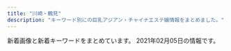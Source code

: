 ```yaml
---
title: "川崎・鶴見"
description: "キーワード別にの巨乳アジアン・チャイナエステ嬢情報をまとめました。"
---
```


新着画像と新着キーワードをまとめています。
2021年02月05日の情報です。

<DmmAffiliateIns />
<KeywordTable
  shops={
    [
    {
        "station": "JR\u9db4\u898b\u99c5\u897f\u53e3",
        "keywords": {
            "90": 16,
            "87": 8,
            "88": 16,
            "85": 8,
            "86": 8
        },
        "img_links": [
            "https://tsurumi-mensesthe.com/staff/riri-s2.jpg",
            "https://tsurumi-mensesthe.com/staff/satomi-s2.jpg",
            "https://tsurumi-mensesthe.com/footer/footer-tel.png",
            "https://tsurumi-mensesthe.com/staff/yura-top.jpg",
            "https://tsurumi-mensesthe.com/massage/2020/11/22/coco-s3.jpg",
            "https://tsurumi-mensesthe.com/staff/minami-s2.jpg",
            "https://inage-mensesthe.com/icon/yelp.png",
            "https://tsurumi-mensesthe.com/staff/sora-s1.jpg",
            "https://tsurumi-mensesthe.com/staff/sora-top.jpg",
            "https://tsurumi-mensesthe.com/staff/yura-s2.jpg",
            "https://tsurumi-mensesthe.com/staff/yura-l2.jpg",
            "https://inage-mensesthe.com/icon/facebook.png",
            "https://tsurumi-mensesthe.com/staff/yura-s1.jpg",
            "https://tsurumi-mensesthe.com/icon/yelp.png",
            "https://tsurumi-mensesthe.com/staff/minami-l2.jpg",
            "https://tsurumi-mensesthe.com/staff/minami-s1.jpg",
            "https://tsurumi-mensesthe.com/images/qrcode.png",
            "https://tsurumi-mensesthe.com/staff/sachi-l1.jpg",
            "https://tsurumi-mensesthe.com/icon/line.png",
            "https://inage-mensesthe.com/icon/twitter.png",
            "https://tsurumi-mensesthe.com/staff/momoka-l3.jpg",
            "https://tsurumi-mensesthe.com/staff/sachi-l3.jpg",
            "https://tsurumi-mensesthe.com/staff/sachi-l4.jpg",
            "https://tsurumi-mensesthe.com/images/esthe1.jpg",
            "https://tsurumi-mensesthe.com/staff/momoka-s2.jpg",
            "https://tsurumi-mensesthe.com/staff/sachi-s2.jpg",
            "https://tsurumi-mensesthe.com/staff/sora-l2.jpg",
            "https://tsurumi-mensesthe.com/images/esthe2.jpg",
            "https://tsurumi-mensesthe.com/massage/2021/01/05/stand-by.jpg",
            "https://tsurumi-mensesthe.com/staff/momoka-l2.jpg",
            "https://tsurumi-mensesthe.com/images/esthe4.jpg",
            "https://tsurumi-mensesthe.com/icon/facebook.png",
            "https://tsurumi-mensesthe.com/staff/sachi-s1.jpg",
            "https://tsurumi-mensesthe.com/room/room-l4.jpg",
            "https://tsurumi-mensesthe.com/staff/minami-l1.jpg",
            "https://tsurumi-mensesthe.com/staff/sora-l1.jpg",
            "https://tsurumi-mensesthe.com/room/room-l1.jpg",
            "https://tsurumi-mensesthe.com/footer/footer-staff.png",
            "https://tsurumi-mensesthe.com/staff/yura-s3.jpg",
            "https://tsurumi-mensesthe.com/massage/2020/12/06/riri-s1.jpg",
            "https://tsurumi-mensesthe.com/staff/sachi-s4.jpg",
            "https://tsurumi-mensesthe.com/staff/minami-l3.jpg",
            "https://tsurumi-mensesthe.com/staff/riri-l2.jpg",
            "https://tsurumi-mensesthe.com/staff/satomi-s1.jpg",
            "https://tsurumi-mensesthe.com/staff/momoka-top.jpg",
            "https://tsurumi-mensesthe.com/staff/satomi-s3.jpg",
            "https://tsurumi-mensesthe.com/staff/momoka-s1.jpg",
            "https://tsurumi-mensesthe.com/icon/twitter.png",
            "https://tsurumi-mensesthe.com/staff/sachi-s3.jpg",
            "https://tsurumi-mensesthe.com/staff/sachi-top.jpg",
            "https://tsurumi-mensesthe.com/images/clear.png",
            "https://tsurumi-mensesthe.com/staff/minami-top.jpg",
            "https://tsurumi-mensesthe.com/footer/footer-line.png",
            "https://tsurumi-mensesthe.com/staff/satomi-l1.jpg",
            "https://tsurumi-mensesthe.com/staff/momoka-s3.jpg",
            "https://tsurumi-mensesthe.com/staff/riri-l1.jpg",
            "https://tsurumi-mensesthe.com/room/room-l3.jpg",
            "https://tsurumi-mensesthe.com/staff/satomi-l2.jpg",
            "https://tsurumi-mensesthe.com/staff/satomi-top.jpg",
            "https://tsurumi-mensesthe.com/images/header3.png",
            "https://tsurumi-mensesthe.com/images/esthe3.jpg",
            "https://tsurumi-mensesthe.com/staff/momoka-l1.jpg",
            "https://tsurumi-mensesthe.com/images/main1.jpg",
            "https://tsurumi-mensesthe.com/staff/yura-l3.jpg",
            "https://tsurumi-mensesthe.com/staff/satomi-l3.jpg",
            "https://tsurumi-mensesthe.com/images/main-sp.jpg",
            "https://tsurumi-mensesthe.com/staff/minami-s3.jpg",
            "https://inage-mensesthe.com/icon/line.png",
            "https://tsurumi-mensesthe.com/room/room-l2.jpg",
            "https://tsurumi-mensesthe.com/staff/riri-s1.jpg",
            "https://tsurumi-mensesthe.com/staff/yura-l1.jpg",
            "https://tsurumi-mensesthe.com/staff/sora-s2.jpg",
            "https://tsurumi-mensesthe.com/staff/riri-top.jpg",
            "https://tsurumi-mensesthe.com/staff/sachi-l2.jpg"
        ],
        "url": "https://tsurumi-mensesthe.com/",
        "name": "sweet"
    },
    {
        "station": "JR\u9db4\u898b\u99c5\u6771\u53e3",
        "name": "GooD",
        "keywords": {
            "84": 8,
            "D": 40,
            "E": 8,
            "C": 16,
            "88": 8,
            "86": 16,
            "85": 32
        },
        "img_links": [
            "http://good.abnavi.info/photos/sites/25/2020/03/2020031006353919.jpg",
            "http://good.abnavi.info/photos/sites/25/2020/05/2020052804013963.jpg",
            "http://good.abnavi.info/images/top1.jpg",
            "http://good.abnavi.info/photos/sites/25/2020/12/202012120133023.jpg",
            "http://good.abnavi.info/photos/sites/25/2020/10/2020100606155663.jpg",
            "http://good.abnavi.info/photos/sites/25/2020/08/2020081403120864.jpg",
            "http://good.abnavi.info/photos/sites/25/2020/06/2020062506163384.jpg",
            "http://good.abnavi.info/images/staff0.jpg",
            "http://good.abnavi.info/images/top-sp1.jpg",
            "http://good.abnavi.info/images/top-sp2.jpg",
            "http://good.abnavi.info/photos/sites/25/2020/03/2020031701491235.jpg",
            "http://good.abnavi.info/images/acc.jpg",
            "http://good.abnavi.info/images/top2.jpg",
            "http://good.abnavi.info/images/pagetop.jpg"
        ],
        "url": "http://good.abnavi.info/"
    },
    {
        "name": "\u4e00\u76ee\u60da\u308c",
        "img_links": [
            "https://hitomebore.tokyo/img/images/nav_03.png",
            "https://hitomebore.tokyo/img/r2.jpg",
            "https://hitomebore.tokyo/img/r3.jpg",
            "https://hitomebore.tokyo/img/images/nav_02.png",
            "https://hitomebore.tokyo/img/images/nav_04.png",
            "https://hitomebore.tokyo/img/r4.jpg",
            "https://hitomebore.tokyo/img/images/nav_06.png",
            "https://hitomebore.tokyo/img/images/nav_05.png",
            "https://hitomebore.tokyo/img/images/nav_01.png",
            "https://hitomebore.tokyo/img/r1.jpg"
        ],
        "station": "JR\u9db4\u898b\u99c5\u6771\u53e3",
        "keywords": {},
        "url": "https://hitomebore.tokyo/"
    },
    {
        "station": "JR\u9db4\u898b\u99c5\u6771\u53e3",
        "keywords": {
            "\u30bb\u30af\u30b7\u30fc": 8,
            "100": 1,
            "\u30c0\u30a4\u30ca\u30de\u30a4\u30c8": 1,
            "G": 13
        },
        "url": "https://www.pal-spa.com/",
        "name": "Men\u2019s Pal Spa\u30fb\u30e1\u30f3\u30ba\u30d1\u30eb\u30b9\u30d1",
        "img_links": [
            "https://www.pal-spa.com/img/blog/palspa_blog_20200316_aya8.jpg",
            "https://www.pal-spa.com/img/girl/main/smain3448922ce8484534d2b75a91ab7a300e6de.jpg",
            "https://www.pal-spa.com/img/girl/list/swest24254584407bed049e349a41c5443a4345.jpg",
            "https://www.pal-spa.com/img/blog/palspa_blog_20200316_aya7.jpg",
            "https://www.pal-spa.com/img/girl/main/smain215a4782a043e7ca29f58aba8d6552a2d6e.jpg",
            "https://www.pal-spa.com/img/girl/main/smain28209dcea86d45d39c34084233d3f05abd3.jpg",
            "https://www.pal-spa.com/img/girl/main/smain2342be10adc295a0fc3adfdb5b77838c4a7.jpg",
            "https://www.pal-spa.com/img/girl/main/smain29126f46703ae5614cc6531d2d744ef64cb.jpg",
            "https://www.pal-spa.com/img/camp/camp_20210101min75.jpg",
            "https://www.pal-spa.com/img/girl/main/smain252b45d339d6509c6b7779e499e2a9b6ba6.jpg",
            "https://www.pal-spa.com/img/girl/list/sface259a92ee295305fdbc6e4cd5a68dad5216.jpg",
            "https://www.pal-spa.com/img/blog/palspa_blog_20200113_miyuki2.jpg",
            "https://www.pal-spa.com/img/girl/pickup/pickup20200923134207.jpg",
            "https://www.pal-spa.com/img/girl/pickup/pickup20200104064211.jpg",
            "https://www.pal-spa.com/img/girl/list/slist21c8c7f499c3f4da854e401c53978a3677.jpg",
            "https://www.pal-spa.com/img/girl/main/smain2944975d1e88a92635112090a18fddfe496.jpg",
            "https://www.pal-spa.com/img/blog/palspa_blog_20191201_yui3.jpg",
            "https://www.pal-spa.com/img/girl/list/sface2815022380c60cdc7043c4ec074cee02f5.jpg",
            "https://www.pal-spa.com/img/blog/palspa_blog_20200803_ai7.jpg",
            "https://www.pal-spa.com/img/girl/list/swest81caefc8aa890323cc659f5abf9da1937.jpg",
            "https://www.pal-spa.com/img/girl/main/smain254b45d339d6509c6b7779e499e2a9b6ba6.jpg",
            "https://www.pal-spa.com/img/girl/list/swest41179e3d7fbd9c1dd52f6aa2a671ce0bd.jpg",
            "https://www.pal-spa.com/img/blog/palspa_blog_20191201_aica1.jpg",
            "https://www.pal-spa.com/img/girl/list/sface3c2ba25b14b61f54befa1ec672e487350.jpg",
            "https://www.pal-spa.com/img/girl/main/smain283aa054b0383cc218664f07c55c4e1d3f0.jpg",
            "https://www.pal-spa.com/img/blog/palspa_blog_20191204_izumi2.jpg",
            "https://www.pal-spa.com/img/blog/palspa_blog_20200113_miyuki5.jpg",
            "https://www.pal-spa.com/img/girl/main/smain281fd9bc58195da2c4f8c318534044e362e.jpg",
            "https://www.pal-spa.com/img/blog/palspa_blog_20191201_yui2.jpg",
            "https://www.pal-spa.com/img/girl/list/slist9224bead323710d8ed7f0640125518c54.jpg",
            "https://www.pal-spa.com/img/girl/main/smain255b45d339d6509c6b7779e499e2a9b6ba6.jpg",
            "https://www.pal-spa.com/img/blog/palspa_blog_20191204_erica7.jpg",
            "https://www.pal-spa.com/img/girl/list/swest32552450a07c5e6fcf616569ce56276f28.jpg",
            "https://www.pal-spa.com/img/girl/main/smain211a4782a043e7ca29f58aba8d6552a2d6e.jpg",
            "https://www.pal-spa.com/img/girl/list/sface2934a16061b4519bc353f475021810bbc2.jpg",
            "https://www.pal-spa.com/img/girl/main/smain321552450a07c5e6fcf616569ce56276f28.jpg",
            "https://www.pal-spa.com/img/girl/main/smain831caefc8aa890323cc659f5abf9da1937.jpg",
            "https://www.pal-spa.com/img/girl/main/smain2352be10adc295a0fc3adfdb5b77838c4a7.jpg",
            "https://www.pal-spa.com/img/girl/list/sface41179e3d7fbd9c1dd52f6aa2a671ce0bd.jpg",
            "https://www.pal-spa.com/img/blog/palspa_blog_20191204_izumi3.jpg",
            "https://www.pal-spa.com/img/girl/list/slist34fb1e5b054a6796aafb6d24f36ac90950.jpg",
            "https://www.pal-spa.com/img/camp/camp_20210201.jpg",
            "https://www.pal-spa.com/img/girl/list/slist24940766e3a46af57756429b6407dea11e.jpg",
            "https://www.pal-spa.com/img/girl/main/smain213a4782a043e7ca29f58aba8d6552a2d6e.jpg",
            "https://www.pal-spa.com/img/girl/main/smain411179e3d7fbd9c1dd52f6aa2a671ce0bd.jpg",
            "https://www.pal-spa.com/img/girl/list/swest259a92ee295305fdbc6e4cd5a68dad5216.jpg",
            "https://www.pal-spa.com/img/girl/main/smain214a4782a043e7ca29f58aba8d6552a2d6e.jpg",
            "https://www.pal-spa.com/img/blog/palspa_blog_20210120_haruka1.jpg",
            "https://www.pal-spa.com/img/girl/list/sface31f19f00dae05be97f6dce6cb5dbe8eec8.jpg",
            "https://www.pal-spa.com/img/girl/main/smain2924975d1e88a92635112090a18fddfe496.jpg",
            "https://www.pal-spa.com/img/blog/palspa_blog_20191201_kiki6.jpg",
            "https://www.pal-spa.com/img/girl/main/smain31aa1148d56856a2cfde4a3dfdd8d1c5ed.jpg",
            "https://www.pal-spa.com/img/girl/main/smain241254584407bed049e349a41c5443a4345.jpg",
            "https://www.pal-spa.com/img/girl/main/smain91489e4bc2f68cb6c1df5f2c0780e53ef2.jpg",
            "https://www.pal-spa.com/img/girl/list/slist3aa1148d56856a2cfde4a3dfdd8d1c5ed.jpg",
            "https://www.pal-spa.com/img/girl/main/smain284aa054b0383cc218664f07c55c4e1d3f0.jpg",
            "https://www.pal-spa.com/img/blog/palspa_blog_20191201_yui7.jpg",
            "https://www.pal-spa.com/img/girl/list/slist2384c844601b0fd2f7aabfe4a5a12163b7.jpg",
            "https://www.pal-spa.com/img/girl/list/sface21a4782a043e7ca29f58aba8d6552a2d6e.jpg",
            "https://www.pal-spa.com/img/material/massage_siatu2.jpg",
            "https://www.pal-spa.com/img/girl/list/sface9b20525be57ec14c2cab254b7f38bd4df.jpg",
            "https://www.pal-spa.com/img/blog/palspa_blog_20200316_aya9.jpg",
            "https://www.pal-spa.com/img/girl/main/smain212a4782a043e7ca29f58aba8d6552a2d6e.jpg",
            "https://www.pal-spa.com/img/girl/main/smain3438922ce8484534d2b75a91ab7a300e6de.jpg",
            "https://www.pal-spa.com/img/girl/main/smain2332be10adc295a0fc3adfdb5b77838c4a7.jpg",
            "https://www.pal-spa.com/img/blog/postimage20191201161433.jpg",
            "https://www.pal-spa.com/img/blog/palspa_blog_20191204_erica6.jpg",
            "https://www.pal-spa.com/img/girl/list/sface232be10adc295a0fc3adfdb5b77838c4a7.jpg",
            "https://www.pal-spa.com/img/blog/palspa_blog_20191201_kiki3.jpg",
            "https://www.pal-spa.com/img/blog/palspa_blog_20191201_aica4.jpg",
            "https://www.pal-spa.com/img/blog/palspa_blog_20191201_yui6.jpg",
            "https://www.pal-spa.com/img/blog/postimage20190615060904.jpg",
            "https://www.pal-spa.com/img/blog/palspa_blog_20191201_aica2.jpg",
            "https://www.pal-spa.com/img/blog/palspa_blog_20191204_erica1.jpg",
            "https://www.pal-spa.com/img/girl/list/slist29b91c9bcc8e157811f43836e0e81c7a7e.jpg",
            "https://www.pal-spa.com/img/blog/palspa_blog_20200316_aya11.jpg",
            "https://www.pal-spa.com/img/girl/main/smain341fb1e5b054a6796aafb6d24f36ac90950.jpg",
            "https://www.pal-spa.com/img/girl/main/smain311813891f0a4f13a5dcec2552f803dff41.jpg",
            "https://www.pal-spa.com/img/material/massage_siatu3.jpg",
            "https://www.pal-spa.com/img/blog/palspa_blog_20191201_kiki5.jpg",
            "https://www.pal-spa.com/img/blog/palspa_blog_20200803_ai9.jpg",
            "https://www.pal-spa.com/img/blog/palspa_blog_20191201_aica6.jpg",
            "https://www.pal-spa.com/img/blog/palspa_blog_20200316_aya4.jpg",
            "https://www.pal-spa.com/img/girl/main/smain2312be10adc295a0fc3adfdb5b77838c4a7.jpg",
            "https://www.pal-spa.com/img/girl/main/smain93489e4bc2f68cb6c1df5f2c0780e53ef2.jpg",
            "https://www.pal-spa.com/img/blog/palspa_blog_20200113_miyuki4.jpg",
            "https://www.pal-spa.com/img/girl/main/smain32344cc176e6519c5cfcaa30cdb6b3d4ae6.jpg",
            "https://www.pal-spa.com/img/girl/pickup/pickup20200730025343.jpg",
            "https://www.pal-spa.com/img/blog/palspa_blog_20200803_ai4.jpg",
            "https://www.pal-spa.com/img/girl/list/sface8aaf0584954cf78c6fa0e4d5235d359c9.jpg",
            "https://www.pal-spa.com/img/blog/palspa_blog_20191201_yui1.jpg",
            "https://www.pal-spa.com/img/girl/main/smain2322be10adc295a0fc3adfdb5b77838c4a7.jpg",
            "https://www.pal-spa.com/img/blog/postimage20191201160113.jpg",
            "https://www.pal-spa.com/img/girl/main/smain44b39a706bac6618b1571f7fdf4631427d.jpg",
            "https://www.pal-spa.com/img/blog/palspa_blog_20200803_ai8.jpg",
            "https://www.pal-spa.com/img/girl/main/smain285aa054b0383cc218664f07c55c4e1d3f0.jpg",
            "https://www.pal-spa.com/img/blog/postimage20200805131611.jpg",
            "https://www.pal-spa.com/img/girl/list/slist32552450a07c5e6fcf616569ce56276f28.jpg",
            "https://www.pal-spa.com/img/material/massage_siatu1.jpg",
            "https://www.pal-spa.com/img/blog/postimage20191201160850.jpg",
            "https://www.pal-spa.com/img/girl/pickup/pickup20210120104719.jpg",
            "https://www.pal-spa.com/img/blog/palspa_blog_20200803_ai5.jpg",
            "https://www.pal-spa.com/img/girl/main/smain251b45d339d6509c6b7779e499e2a9b6ba6.jpg",
            "https://www.pal-spa.com/img/blog/palspa_blog_20200803_ai3.jpg",
            "https://www.pal-spa.com/img/blog/palspa_blog_20191201_yui5.jpg",
            "https://www.pal-spa.com/img/girl/main/smain34264ec295988800531cb0f78cdcfbcb9cf.jpg",
            "https://www.pal-spa.com/img/material/massage_sentai1.jpg",
            "https://www.pal-spa.com/img/girl/list/swest21a4782a043e7ca29f58aba8d6552a2d6e.jpg",
            "https://www.pal-spa.com/img/blog/postimage20190909035711.jpg",
            "https://www.pal-spa.com/img/blog/palspa_blog_20200316_aya10.jpg",
            "https://www.pal-spa.com/img/girl/list/slist341bac97b65d4f7b4ec774734a6553b2a8.jpg",
            "https://www.pal-spa.com/img/girl/main/smain339afba4e500f33ea543f800c8238c1f49.jpg",
            "https://www.pal-spa.com/img/blog/palspa_blog_20191204_izumi4.jpg",
            "https://www.pal-spa.com/img/blog/palspa_blog_20200316_aya3.jpg",
            "https://www.pal-spa.com/img/girl/list/sface24254584407bed049e349a41c5443a4345.jpg",
            "https://www.pal-spa.com/img/girl/main/smain2934975d1e88a92635112090a18fddfe496.jpg",
            "https://www.pal-spa.com/img/girl/main/smain295c66d8a8ea77ad563b7a5d4d245be38c5.jpg",
            "https://www.pal-spa.com/img/girl/list/sface32552450a07c5e6fcf616569ce56276f28.jpg",
            "https://www.pal-spa.com/img/girl/list/swest34fb1e5b054a6796aafb6d24f36ac90950.jpg",
            "https://www.pal-spa.com/img/blog/postimage20190823184018.jpg",
            "https://www.pal-spa.com/img/girl/main/smain3458922ce8484534d2b75a91ab7a300e6de.jpg",
            "https://www.pal-spa.com/img/blog/palspa_blog_20200803_ai6.jpg",
            "https://www.pal-spa.com/img/blog/palspa_blog_20200316_aya2.jpg",
            "https://www.pal-spa.com/img/girl/main/smain32444cc176e6519c5cfcaa30cdb6b3d4ae6.jpg",
            "https://www.pal-spa.com/img/blog/palspa_blog_20191204_izumi1.jpg",
            "https://www.pal-spa.com/img/girl/main/smain92489e4bc2f68cb6c1df5f2c0780e53ef2.jpg",
            "https://www.pal-spa.com/img/blog/palspa_blog_20191204_erica5.jpg",
            "https://www.pal-spa.com/img/blog/postimage20210128110639.jpg",
            "https://www.pal-spa.com/img/girl/list/swest95fea8ce189d2417d922eb9079627b3ac.jpg",
            "https://www.pal-spa.com/img/blog/palspa_blog_20191201_kiki7.jpg",
            "https://www.pal-spa.com/img/blog/palspa_blog_20191204_erica2.jpg",
            "https://www.pal-spa.com/img/blog/postimage20200112225143.jpg",
            "https://www.pal-spa.com/img/girl/list/swest3c2ba25b14b61f54befa1ec672e487350.jpg",
            "https://www.pal-spa.com/img/blog/palspa_blog_20200113_miyuki8.jpg",
            "https://www.pal-spa.com/img/blog/postimage20191205024146.jpg",
            "https://www.pal-spa.com/img/blog/palspa_blog_20191201_aica7.jpg",
            "https://www.pal-spa.com/img/blog/palspa_blog_20210120_haruka5.jpg",
            "https://www.pal-spa.com/img/blog/palspa_blog_20200113_miyuki6.jpg",
            "https://www.pal-spa.com/img/girl/main/smain851caefc8aa890323cc659f5abf9da1937.jpg",
            "https://www.pal-spa.com/img/girl/pickup/pickup20200822150116.jpg",
            "https://www.pal-spa.com/img/girl/main/smain315f04254ecea9c57f49748c46b01a7664c.jpg",
            "https://www.pal-spa.com/img/girl/list/swest2815022380c60cdc7043c4ec074cee02f5.jpg",
            "https://www.pal-spa.com/img/blog/palspa_blog_20191201_kiki1.jpg",
            "https://www.pal-spa.com/img/girl/main/smain349afba4e500f33ea543f800c8238c1f49.jpg",
            "https://www.pal-spa.com/img/blog/palspa_blog_20191204_erica3.jpg",
            "https://www.pal-spa.com/img/blog/palspa_blog_20200316_aya1.jpg",
            "https://www.pal-spa.com/img/girl/main/smain32244cc176e6519c5cfcaa30cdb6b3d4ae6.jpg",
            "https://www.pal-spa.com/img/blog/postimage20200316071533.jpg",
            "https://www.pal-spa.com/img/girl/main/smain313cf1a94bbeb47fd61d9c8a0ac5715f220.jpg",
            "https://www.pal-spa.com/img/blog/palspa_blog_20191201_yui4.jpg",
            "https://www.pal-spa.com/img/blog/palspa_blog_20200113_miyuki1.jpg",
            "https://www.pal-spa.com/img/blog/palspa_blog_20200803_ai1.jpg",
            "https://www.pal-spa.com/img/girl/main/smain424a6d03832c91a865b6562a3dc842e51a.jpg",
            "https://www.pal-spa.com/img/material/massage_sentai2.jpg",
            "https://www.pal-spa.com/img/girl/list/sface34fb1e5b054a6796aafb6d24f36ac90950.jpg",
            "https://www.pal-spa.com/img/blog/palspa_blog_20191201_aica5.jpg",
            "https://www.pal-spa.com/img/blog/palspa_blog_20200803_ai2.jpg",
            "https://www.pal-spa.com/img/girl/list/swest31f19f00dae05be97f6dce6cb5dbe8eec8.jpg",
            "https://www.pal-spa.com/img/girl/main/smain81aaf0584954cf78c6fa0e4d5235d359c9.jpg",
            "https://www.pal-spa.com/img/girl/list/slist31991bce11ee745ecab812af3ff1cb34c6.jpg",
            "https://www.pal-spa.com/img/blog/palspa_blog_20191204_izumi5.jpg",
            "https://www.pal-spa.com/img/blog/palspa_blog_20191204_izumi7.jpg",
            "https://www.pal-spa.com/img/material/image_auth.png",
            "https://www.pal-spa.com/img/girl/list/swest2934a16061b4519bc353f475021810bbc2.jpg",
            "https://www.pal-spa.com/img/girl/main/smain253b45d339d6509c6b7779e499e2a9b6ba6.jpg",
            "https://www.pal-spa.com/img/girl/main/smain32aa1148d56856a2cfde4a3dfdd8d1c5ed.jpg",
            "https://www.pal-spa.com/img/girl/list/slist2803b6e28547718e5f6d36e0d1c631fbcd.jpg",
            "https://www.pal-spa.com/img/blog/palspa_blog_20200113_miyuki3.jpg",
            "https://www.pal-spa.com/img/girl/main/smain94ef1bf25458f90407a4281129029fee02.jpg",
            "https://www.pal-spa.com/img/blog/palspa_blog_20210120_haruka6.jpg",
            "https://www.pal-spa.com/img/blog/palspa_blog_20200316_aya5.jpg",
            "https://www.pal-spa.com/img/blog/palspa_blog_20191201_kiki4.jpg",
            "https://www.pal-spa.com/img/girl/main/smain43f417400ac5884575399559541bcf4c17.jpg",
            "https://www.pal-spa.com/img/girl/main/smain312cf1a94bbeb47fd61d9c8a0ac5715f220.jpg",
            "https://www.pal-spa.com/img/girl/list/slist256b08026e0fe59c124751f4ba2dce9484.jpg",
            "https://www.pal-spa.com/img/girl/main/smain32544cc176e6519c5cfcaa30cdb6b3d4ae6.jpg",
            "https://www.pal-spa.com/img/girl/list/swest232be10adc295a0fc3adfdb5b77838c4a7.jpg",
            "https://www.pal-spa.com/img/girl/main/smain841caefc8aa890323cc659f5abf9da1937.jpg",
            "https://www.pal-spa.com/img/blog/palspa_blog_20191201_kiki2.jpg",
            "https://www.pal-spa.com/img/girl/main/smain821caefc8aa890323cc659f5abf9da1937.jpg",
            "https://www.pal-spa.com/img/material/massage_sentai3.jpg",
            "https://www.pal-spa.com/img/blog/palspa_blog_20200113_miyuki7.jpg",
            "https://www.pal-spa.com/img/blog/palspa_blog_20191204_izumi6.jpg",
            "https://www.pal-spa.com/img/girl/main/smain242efb09e433a238cc9c94272805945bf96.jpg",
            "https://www.pal-spa.com/img/blog/postimage20191201162035.jpg",
            "https://www.pal-spa.com/img/blog/palspa_blog_20191201_aica3.jpg",
            "https://www.pal-spa.com/img/blog/palspa_blog_20210120_haruka4.jpg",
            "https://www.pal-spa.com/img/blog/palspa_blog_20191204_erica4.jpg",
            "https://www.pal-spa.com/img/blog/palspa_blog_20210120_haruka3.jpg",
            "https://www.pal-spa.com/img/girl/main/smain314f04254ecea9c57f49748c46b01a7664c.jpg",
            "https://www.pal-spa.com/img/blog/eyecatch_20200803.jpg",
            "https://www.pal-spa.com/img/girl/list/slist41179e3d7fbd9c1dd52f6aa2a671ce0bd.jpg",
            "https://www.pal-spa.com/img/girl/main/smain95ef1bf25458f90407a4281129029fee02.jpg",
            "https://www.pal-spa.com/img/girl/list/slist82771fec40d02127b42e7e4941a97d5e8.jpg",
            "https://www.pal-spa.com/img/blog/palspa_blog_20200316_aya6.jpg",
            "https://www.pal-spa.com/img/blog/postimage20191205024522.jpg"
        ]
    },
    {
        "station": "JR\u9db4\u898b\u99c5\u6771\u53e3",
        "url": "http://god-esthe.com/",
        "name": "GOD\u30e1\u30f3\u30ba\u30a8\u30b9\u30c6",
        "keywords": {
            "94": 2,
            "G": 4,
            "83": 4,
            "C": 4,
            "84": 4
        },
        "img_links": [
            "http://god-esthe.com/girl/5.jpg",
            "http://god-esthe.com/static/picture/top_back_sp1.jpg",
            "http://god-esthe.com/static/picture/page-top_off.png",
            "http://god-esthe.com/static/picture/top_back_pc1.jpg",
            "http://god-esthe.com/static/picture/sub_back_pc.jpg",
            "http://god-esthe.com/girl/2.jpg",
            "http://god-esthe.com/static/picture/sub_back_sp.jpg",
            "http://god-esthe.com/girl/3.jpg",
            "http://god-esthe.com/girl/1.jpg",
            "http://god-esthe.com/girl/4.jpg"
        ]
    },
    {
        "img_links": [
            "http://aroma-zero.com/images/04.jpg",
            "http://aroma-zero.com/images/03.jpg",
            "http://aroma-zero.com/images/icon_new.png",
            "http://aroma-zero.com/images/01.jpg",
            "http://aroma-zero.com/images/02.jpg"
        ],
        "url": "http://aroma-zero.com/",
        "name": "Zero Aroma",
        "station": "JR\u9db4\u898b\u99c5\u6771\u53e3",
        "keywords": {}
    },
    {
        "img_links": [
            "https://moon-beauty.jp/images/staff/hikari23_02.png",
            "https://moon-beauty.jp/wp/wp-content/uploads/2020/01/2002campaign-700x327.png",
            "https://moon-beauty.jp/wp/wp-content/uploads/2020/09/costume.png",
            "https://moon-beauty.jp/wp/wp-content/uploads/2019/07/1907campaign02-700x327.png",
            "https://moon-beauty.jp/wp/wp-content/uploads/2017/12/3addf91ad6b786b4c3fd2e4322dc1181-700x1246.jpg",
            "https://moon-beauty.jp/images/staff/hikari23_01.png",
            "https://moon-beauty.jp/wp/wp-content/uploads/2017/11/mb_shower.png",
            "https://moon-beauty.jp/images/costume/sailorgirl01.png",
            "https://moon-beauty.jp/wp/wp-content/uploads/2019/12/xmas2019.jpg",
            "https://moon-beauty.jp/wp/wp-content/uploads/2017/11/mb_interior01.png",
            "https://moon-beauty.jp/images/staff/rika22_02.png",
            "https://moon-beauty.jp/wp/wp-content/uploads/2019/09/1910campaign02-700x327.png",
            "https://moon-beauty.jp/images/staff/emi24_1.png",
            "https://moon-beauty.jp/images/staff/staff.png",
            "https://moon-beauty.jp/wp/wp-content/uploads/2019/09/cosplay02.png",
            "https://moon-beauty.jp/wp/wp-content/uploads/2019/07/1907campaign01.png",
            "https://moon-beauty.jp/wp/wp-content/uploads/2017/11/6.png",
            "https://moon-beauty.jp/wp/wp-content/uploads/2017/11/campaign1711-700x327.jpg",
            "https://moon-beauty.jp/images/staff/nana25_01.png",
            "https://moon-beauty.jp/images/costume/nursegirl01.png",
            "https://moon-beauty.jp/wp/wp-content/uploads/2020/09/nana_info.png",
            "https://moon-beauty.jp/images/costume/nursegirl002.png",
            "https://moon-beauty.jp/wp/wp-content/uploads/2017/12/3addf91ad6b786b4c3fd2e4322dc1181.jpg",
            "https://moon-beauty.jp/wp/wp-content/uploads/2020/06/202006campaign-700x327.png",
            "https://moon-beauty.jp/wp/wp-content/uploads/2019/12/xmas2019_2.jpg",
            "https://moon-beauty.jp/wp/wp-content/uploads/2017/12/11e78c1189d1307c1c0528ca01cf193e.jpg",
            "https://moon-beauty.jp/wp/wp-content/uploads/2017/11/top03.png",
            "https://moon-beauty.jp/wp/wp-content/uploads/2017/11/27e7586ba3689c74b6428ec7dbfe02a6-700x1244.jpg",
            "https://moon-beauty.jp/wp/wp-content/uploads/2017/11/27e7586ba3689c74b6428ec7dbfe02a6.jpg",
            "https://moon-beauty.jp/wp/wp-content/uploads/2017/11/9ac2dcf4d411d36df940a44359d1e597.jpg",
            "https://moon-beauty.jp/wp/wp-content/uploads/2019/11/1911campaign01-700x327.png",
            "https://moon-beauty.jp/wp/wp-content/uploads/2017/11/6a08b9c7e55a068553569af35285dd93-700x1244.jpg",
            "https://moon-beauty.jp/images/costume/cheergirl01.png",
            "https://moon-beauty.jp/wp/wp-content/uploads/2018/09/mb_road02.png",
            "https://moon-beauty.jp/wp/wp-content/uploads/2017/12/1d7d7d3df21218cb91cce28ca987dca8-700x1246.jpg",
            "https://moon-beauty.jp/images/staff/ran23_01.png",
            "https://moon-beauty.jp/images/costume/sailorgirl02.png",
            "https://moon-beauty.jp/wp/wp-content/uploads/2019/07/1907campaign01-700x327.png",
            "https://moon-beauty.jp/wp/wp-content/uploads/2018/09/mb_front4.png",
            "https://moon-beauty.jp/images/campaign2017.jpg",
            "https://moon-beauty.jp/wp/wp-content/uploads/2019/12/xmas2019_2-700x327.jpg",
            "https://moon-beauty.jp/images/costume/cabinattendant01.png",
            "https://moon-beauty.jp/wp/wp-content/uploads/2020/09/mirai_info.png",
            "https://moon-beauty.jp/wp/wp-content/uploads/2019/09/cosplay01.png",
            "https://moon-beauty.jp/wp/wp-content/uploads/2021/01/202102campaign.png",
            "https://moon-beauty.jp/wp/wp-content/uploads/2017/11/3.png",
            "https://moon-beauty.jp/wp/wp-content/uploads/2017/11/1.png",
            "https://moon-beauty.jp/wp/wp-content/uploads/2017/12/7e6728877b7be3eba7dacfced12e3481.jpg",
            "https://moon-beauty.jp/images/staff/mirai23.png",
            "https://moon-beauty.jp/images/costume/cabinattendant02.png",
            "https://moon-beauty.jp/wp/wp-content/uploads/2017/11/mb_front.png",
            "https://moon-beauty.jp/wp/wp-content/uploads/2017/11/5.png",
            "https://moon-beauty.jp/images/staff/eri21_01.png",
            "https://moon-beauty.jp/wp/wp-content/uploads/2017/11/top01-1.png",
            "https://moon-beauty.jp/images/staff/momoka22_01.png",
            "https://moon-beauty.jp/wp/wp-content/uploads/2017/12/dde33c6f84f42b29abc164fed911749d-700x1246.jpg",
            "https://moon-beauty.jp/images/costume/cheergirl02.png",
            "https://moon-beauty.jp/wp/wp-content/uploads/2019/09/1910campaign01-700x327.png",
            "https://moon-beauty.jp/images/staff/izumi23_01.png",
            "https://moon-beauty.jp/wp/wp-content/uploads/2017/12/dde33c6f84f42b29abc164fed911749d.jpg",
            "https://moon-beauty.jp/wp/wp-content/uploads/2019/07/1907campaign02.png",
            "https://moon-beauty.jp/wp/wp-content/uploads/2017/11/4.png",
            "https://moon-beauty.jp/wp/wp-content/uploads/2017/11/play.png",
            "https://moon-beauty.jp/wp/wp-content/uploads/2017/11/484697b90c0612750e1d8c7c971a16f8.jpg",
            "https://moon-beauty.jp/images/staff/rika22_01.png",
            "https://moon-beauty.jp/wp/wp-content/uploads/2018/11/1811campaign.png",
            "https://moon-beauty.jp/wp/wp-content/uploads/2017/12/1d7d7d3df21218cb91cce28ca987dca8.jpg",
            "https://moon-beauty.jp/wp/wp-content/uploads/2017/11/6a08b9c7e55a068553569af35285dd93.jpg",
            "https://moon-beauty.jp/wp/wp-content/uploads/2017/11/top01-1-700x459.png",
            "https://moon-beauty.jp/images/staff/nana25_02.png",
            "https://moon-beauty.jp/wp/wp-content/uploads/2017/12/3985d5f04f99b7c5a1b4662bcc831575.jpg",
            "https://moon-beauty.jp/wp/wp-content/uploads/2020/02/2002sp_campaign-700x327.png",
            "https://moon-beauty.jp/wp/wp-content/uploads/2019/11/1911campaign01.png",
            "https://moon-beauty.jp/wp/wp-content/uploads/2020/09/rika_info.png",
            "https://moon-beauty.jp/wp/wp-content/uploads/2017/11/top02.png",
            "https://moon-beauty.jp/wp/wp-content/uploads/2017/11/mb_front2.png"
        ],
        "name": "\u6708\u4e0b\u7f8e\u4eba",
        "url": "https://moon-beauty.jp/",
        "keywords": {
            "88": 14,
            "89": 7,
            "85": 14,
            "D": 35,
            "C": 28,
            "\u30bb\u30af\u30b7\u30fc": 2,
            "86": 14,
            "87": 14
        },
        "station": "JR\u9db4\u898b\u99c5\u6771\u53e3"
    },
    {
        "name": "For You",
        "keywords": {
            "D": 14,
            "E": 14
        },
        "img_links": [
            "http://nymphe-est.xyz/img/tit4.png",
            "http://nymphe-est.xyz/img/cp-ttl.png",
            "http://nymphe-est.xyz/img/slide2-4.jpg",
            "http://nymphe-est.xyz/img/cp-desc1sp.png",
            "http://nymphe-est.xyz/img/cast3/img3.jpg",
            "http://nymphe-est.xyz/img/cast4/img2.jpg",
            "http://nymphe-est.xyz/img/m6.png",
            "http://nymphe-est.xyz/img/tit1.png",
            "http://nymphe-est.xyz/img/m1.png",
            "http://nymphe-est.xyz/img/cast5/img3-s.jpg",
            "http://nymphe-est.xyz/img/cast5/img3.jpg",
            "http://nymphe-est.xyz/img/tit2.png",
            "http://nymphe-est.xyz/img/cast1/img1-s.jpg",
            "http://nymphe-est.xyz/img/cast5/img2.jpg",
            "http://nymphe-est.xyz/img/cast3/img1-s.jpg",
            "http://nymphe-est.xyz/img/cast2/img1-s.jpg",
            "http://nymphe-est.xyz/img/cg04.jpg",
            "http://nymphe-est.xyz/img/cast2/img2-s.jpg",
            "http://nymphe-est.xyz/img/h1.png",
            "http://nymphe-est.xyz/img/cg03.jpg",
            "http://nymphe-est.xyz/img/slide2-2.jpg",
            "http://nymphe-est.xyz/img/cast1/img1.jpg",
            "http://nymphe-est.xyz/img/cast3/img3-s.jpg",
            "http://nymphe-est.xyz/img/m2.png",
            "http://nymphe-est.xyz/img/cast4/img1-s.jpg",
            "http://nymphe-est.xyz/img/cast5/img1-s.jpg",
            "http://nymphe-est.xyz/img/cast5/img2-s.jpg",
            "http://nymphe-est.xyz/img/tit3.png",
            "http://nymphe-est.xyz/img/tit5.png",
            "http://nymphe-est.xyz/img/cast3/img2-s.jpg",
            "http://nymphe-est.xyz/img/cast6/img1.jpg",
            "http://nymphe-est.xyz/img/cast4/img1.jpg",
            "http://nymphe-est.xyz/img/cast4/img2-s.jpg",
            "http://nymphe-est.xyz/img/cast6/img2.jpg",
            "http://nymphe-est.xyz/img/cast6/img3-s.jpg",
            "http://nymphe-est.xyz/img/cast1/img2-s.jpg",
            "http://nymphe-est.xyz/img/cast1/img2.jpg",
            "http://nymphe-est.xyz/img/m4.png",
            "http://nymphe-est.xyz/img/cast3/img2.jpg",
            "http://nymphe-est.xyz/img/cg01.jpg",
            "http://nymphe-est.xyz/img/slide2-1.jpg",
            "http://nymphe-est.xyz/img/cp-desc1.png",
            "http://nymphe-est.xyz/img/m5.png",
            "http://nymphe-est.xyz/img/cast5/img1.jpg",
            "http://nymphe-est.xyz/img/tit6.png",
            "http://nymphe-est.xyz/img/cast6/img2-s.jpg",
            "http://nymphe-est.xyz/img/slide2-3.jpg",
            "http://nymphe-est.xyz/img/phone.png",
            "http://nymphe-est.xyz/img/open.png",
            "http://nymphe-est.xyz/img/cast2/img1.jpg",
            "http://nymphe-est.xyz/img/cast2/img2.jpg",
            "http://nymphe-est.xyz/img/cast2/img3-s.jpg",
            "http://nymphe-est.xyz/img/cast6/img3.jpg",
            "http://nymphe-est.xyz/img/cast2/img3.jpg",
            "http://nymphe-est.xyz/img/cast3/img1.jpg",
            "http://nymphe-est.xyz/img/cast6/img1-s.jpg",
            "http://nymphe-est.xyz/img/m3.png",
            "http://nymphe-est.xyz/img/tel2.png",
            "http://nymphe-est.xyz/img/cg02.jpg"
        ],
        "url": "http://nymphe-est.xyz/",
        "station": "JR\u77e2\u5411\u99c5"
    },
    {
        "url": "http://asatsuyu-es.com/",
        "station": "JR\u9db4\u898b\u99c5\u897f\u53e3",
        "keywords": {
            "C": 12,
            "87": 1,
            "86": 1,
            "D": 2
        },
        "name": "\u671d\u9732",
        "img_links": [
            "http://asatsuyu-es.com/images/newtiao.jpg",
            "http://asatsuyu-es.com/images/mobile.jpg",
            "http://asatsuyu-es.com/images/st03b.jpg",
            "http://asatsuyu-es.com/images/room2.jpg",
            "http://asatsuyu-es.com/images/st05b.jpg",
            "http://asatsuyu-es.com/images/room1.jpg",
            "http://asatsuyu-es.com/images/st02.jpg",
            "http://asatsuyu-es.com/images/st03.jpg",
            "http://asatsuyu-es.com/images/zi_staff.png",
            "http://asatsuyu-es.com/images/st01.jpg",
            "http://asatsuyu-es.com/images/newfacetiao.jpg",
            "http://asatsuyu-es.com/images/top01.jpg",
            "http://asatsuyu-es.com/images/room3.jpg",
            "http://asatsuyu-es.com/images/room4.jpg",
            "http://asatsuyu-es.com/images/picktiao.jpg",
            "http://asatsuyu-es.com/images/st05.jpg",
            "http://asatsuyu-es.com/images/st04.jpg",
            "http://asatsuyu-es.com/images/room6.jpg"
        ]
    },
    {
        "url": "http://es-china.info/",
        "station": "JR\u5ddd\u5d0e\u99c5\u6771\u53e3",
        "keywords": {
            "C": 13
        },
        "img_links": [
            "http://es-china.info/staff/risa2.jpg",
            "http://es-china.info/staff/sayuri1.jpg",
            "http://es-china.info/staff/sayuri2.jpg",
            "http://es-china.info/images/room1.jpg",
            "http://es-china.info/staff/sayuri3.jpg",
            "http://es-china.info/staff/emi1.jpg",
            "http://es-china.info/staff/mimi1.jpg",
            "http://es-china.info/images/mobile.jpg",
            "http://es-china.info/images/line.png",
            "http://es-china.info/images/s_staff.png",
            "http://es-china.info/staff/sasa1.jpg",
            "http://es-china.info/images/room4.jpg",
            "http://es-china.info/images/s_newface.png",
            "http://es-china.info/images/s_ranking.png",
            "http://es-china.info/staff/emi2.jpg",
            "http://es-china.info/staff/risa1.jpg",
            "http://es-china.info/staff/ran2.jpg",
            "http://es-china.info/images/room3.jpg",
            "http://es-china.info/staff/sasa2.jpg",
            "http://es-china.info/images/room2.jpg",
            "http://es-china.info/images/s_pickup.png",
            "http://es-china.info/staff/mimi2.jpg",
            "http://es-china.info/staff/ran1.jpg",
            "http://es-china.info/images/s_news.png",
            "http://es-china.info/images/no1.png",
            "http://es-china.info/images/r3.jpg",
            "http://es-china.info/images/s_zysx.png"
        ],
        "name": "\u7652\u5065\u697d"
    },
    {
        "keywords": {},
        "img_links": [
            "http://massage-salon.xyz/wp-content/uploads/2018/04/s4.jpg",
            "http://massage-salon.xyz/wp-content/uploads/2018/12/img_6766-182x300.jpg",
            "http://massage-salon.xyz/wp-content/uploads/2019/02/IMG_0142-201x300.jpg",
            "http://massage-salon.xyz/wp-content/uploads/2018/12/img_6768.jpg",
            "http://massage-salon.xyz/wp-content/uploads/2018/04/s4-500x467.jpg",
            "http://cdn.dino-es.com/images/logo/200x40DinoEs.png",
            "http://massage-salon.xyz/wp-content/themes/template-salon2/images/main3.jpg",
            "http://massage-salon.xyz/wp-content/uploads/2018/04/s1.jpg",
            "http://massage-salon.xyz/wp-content/uploads/2018/12/img_6766.jpg",
            "http://massage-salon.xyz/wp-content/uploads/2018/12/img_6768-181x300.jpg",
            "http://massage-salon.xyz/wp-content/uploads/2019/02/IMG_0142-500x750.jpg",
            "http://massage-salon.xyz/wp-content/uploads/2018/04/s3-500x467.jpg",
            "http://massage-salon.xyz/wp-content/uploads/2019/02/IMG_0144-500x750.jpg",
            "http://massage-salon.xyz/wp-content/uploads/2018/11/IMG_6692-300x200.jpg",
            "http://massage-salon.xyz/wp-content/themes/template-salon2/images/noimg.jpg",
            "http://massage-salon.xyz/wp-content/uploads/2018/04/s2.jpg",
            "http://massage-salon.xyz/wp-content/uploads/2019/02/IMG_0144-185x300.jpg",
            "http://massage-salon.xyz/wp-content/themes/template-salon2/images/header-tel.png",
            "http://massage-salon.xyz/wp-content/uploads/2018/04/s2-500x467.jpg",
            "http://massage-salon.xyz/wp-content/uploads/2018/04/s3.jpg",
            "http://massage-salon.xyz/wp-content/themes/template-salon2/images/main1.jpg",
            "http://massage-salon.xyz/wp-content/uploads/2019/02/IMG_0142-686x1024.jpg",
            "http://massage-salon.xyz/wp-content/themes/template-salon2/images/main2.jpg",
            "http://massage-salon.xyz/wp-content/uploads/2018/04/s1-500x466.jpg",
            "http://massage-salon.xyz/wp-content/uploads/2019/02/IMG_0144.jpg"
        ],
        "url": "http://massage-salon.xyz/",
        "station": "JR\u5ddd\u5d0e\u99c5\u6771\u53e3",
        "name": "\u723d\u3084\u304b\u306a\u671d"
    },
    {
        "img_links": [
            "http://t-lucky.work/sp/menu/top.jpg",
            "http://t-lucky.work/sp/staff/mimi.jpg",
            "http://t-lucky.work/sp/menu/interior.jpg",
            "http://t-lucky.work/images/head.jpg",
            "http://t-lucky.work/sp/staff/rei.jpg",
            "http://t-lucky.work/sp/img/mimi1.jpg",
            "http://t-lucky.work/sp/staff/yumi.jpg",
            "http://t-lucky.work/sp/images/menu/staff.jpg",
            "http://t-lucky.work/staff/yumi.jpg",
            "http://t-lucky.work/staff/rina.jpg",
            "http://t-lucky.work/sp/img/aya1.jpg",
            "http://t-lucky.work/staff/yuki.jpg",
            "http://t-lucky.work/images/5.jpg",
            "http://t-lucky.work/sp/images/b1.jpg",
            "http://t-lucky.work/img/mimi1.jpg",
            "http://t-lucky.work/sp/images/news.jpg",
            "http://t-lucky.work/sp/img/yumi1.jpg",
            "http://t-lucky.work/sp/staff/mika.jpg",
            "http://t-lucky.work/sp/staff/aya.jpg",
            "http://t-lucky.work/images/staff_t.jpg",
            "http://t-lucky.work/images/3.jpg",
            "http://t-lucky.work/staff/emi.jpg",
            "http://t-lucky.work/staff/aya.jpg",
            "http://t-lucky.work/images/interior_t.jpg",
            "http://t-lucky.work/sp/images/newsb.jpg",
            "http://t-lucky.work/sp/staff/emi.jpg",
            "http://t-lucky.work/images/7.jpg",
            "http://t-lucky.work/staff/yuyu.jpg",
            "http://t-lucky.work/sp/img/emi1.jpg",
            "http://t-lucky.work/sp/images/staff_t.jpg",
            "http://t-lucky.work/img/rina1.jpg",
            "http://t-lucky.work/sp/images/sys1.jpg",
            "http://t-lucky.work/sp/images/topgirl.jpg",
            "http://t-lucky.work/img/yuyu1.jpg",
            "http://t-lucky.work/images/b3.jpg",
            "http://t-lucky.work/img/aya1.jpg",
            "http://t-lucky.work/images/int1.jpg",
            "http://t-lucky.work/sp/images/int2.jpg",
            "http://t-lucky.work/sp/images/menu/top.jpg",
            "http://t-lucky.work/images/sys2.jpg",
            "http://t-lucky.work/staff/mika.jpg",
            "http://t-lucky.work/sp/staff/yuyu.jpg",
            "http://t-lucky.work/images/9.jpg",
            "http://t-lucky.work/sp/images/pc.jpg",
            "http://t-lucky.work/images/sm.jpg",
            "http://t-lucky.work/staff/rei.jpg",
            "http://t-lucky.work/img/yuki1.jpg",
            "http://t-lucky.work/img/emi1.jpg",
            "http://t-lucky.work/images/2.jpg",
            "http://t-lucky.work/images/4.jpg",
            "http://t-lucky.work/sp/images/interior_t.jpg",
            "http://t-lucky.work/staff/mimi.jpg",
            "http://t-lucky.work/images/8.jpg",
            "http://t-lucky.work/images/6.jpg",
            "http://t-lucky.work/sp/images/b3.jpg",
            "http://t-lucky.work/sp/images/ac1.jpg",
            "http://t-lucky.work/images/line.png",
            "http://t-lucky.work/sp/staff/yuki.jpg",
            "http://t-lucky.work/images/b2.jpg",
            "http://t-lucky.work/images/sys1.jpg",
            "http://t-lucky.work/sp/images/head.jpg",
            "http://t-lucky.work/sp/staff/rina.jpg",
            "http://t-lucky.work/images/news.jpg",
            "http://t-lucky.work/sp/img/rina1.jpg",
            "http://t-lucky.work/sp/images/top.jpg",
            "http://t-lucky.work/sp/images/b2.jpg",
            "http://t-lucky.work/img/rei1.jpg",
            "http://t-lucky.work/images/int2.jpg",
            "http://t-lucky.work/sp/img/rei1.jpg",
            "http://t-lucky.work/sp/img/yuki1.jpg",
            "http://t-lucky.work/img/mika1.jpg",
            "http://t-lucky.work/img/yumi1.jpg",
            "http://t-lucky.work/images/ta.jpg",
            "http://t-lucky.work/sp/images/tel.jpg",
            "http://t-lucky.work/sp/images/int1.jpg",
            "http://t-lucky.work/images/b1.jpg",
            "http://t-lucky.work/images/sys3.jpg",
            "http://t-lucky.work/images/1.jpg",
            "http://t-lucky.work/sp/images/rec1.jpg",
            "http://t-lucky.work/images/tr.jpg",
            "http://t-lucky.work/sp/img/mika1.jpg",
            "http://t-lucky.work/sp/images/sys2.jpg",
            "http://t-lucky.work/sp/img/yuyu1.jpg",
            "http://t-lucky.work/sp/menu/staff.jpg",
            "http://t-lucky.work/sp/images/footer.jpg",
            "http://t-lucky.work/images/sys4.jpg"
        ],
        "station": "\u9db4\u898b\u99c5\u6771\u53e3",
        "name": "Lucky\u30fb\u30e9\u30c3\u30ad\u30fc",
        "url": "http://t-lucky.work/",
        "keywords": {}
    },
    {
        "keywords": {
            "C": 16,
            "E": 2,
            "D": 4
        },
        "name": "Smile",
        "station": "\u4eac\u6025\u9db4\u898b\u99c5\u6771\u53e3",
        "img_links": [
            "http://tsurumi-est.xyz/images/flash.jpg",
            "http://tsurumi-est.xyz/images/g5.jpg",
            "http://cdn.dino-es.com/images/logo/88x31NewDinoEs.png",
            "http://tsurumi-est.xyz/images/int2.jpg",
            "http://tsurumi-est.xyz/images/s_staff1.png",
            "http://tsurumi-est.xyz/images/flash2.jpg",
            "http://tsurumi-est.xyz/images/g3.jpg",
            "http://tsurumi-est.xyz/images/g1.jpg",
            "http://tsurumi-est.xyz/g0.jpg",
            "http://tsurumi-est.xyz/g1.jpg",
            "http://momipara.jp/img/link/momi88.jpg",
            "http://tsurumi-est.xyz/images/mens-esthe1.png",
            "http://tsurumi-est.xyz/images/top.jpg",
            "http://tsurumi-est.xyz/images/int1.jpg",
            "http://tsurumi-est.xyz/images/mobile.png",
            "http://tsurumi-est.xyz/images/s_staff.png",
            "http://tsurumi-est.xyz/images/g0.jpg",
            "http://tsurumi-est.xyz/g2.jpg",
            "http://tsurumi-est.xyz/images/g2.jpg",
            "http://tsurumi-est.xyz/g3.jpg"
        ],
        "url": "http://tsurumi-est.xyz/"
    },
    {
        "station": "JR\u5ddd\u5d0e\u99c5\u6771\u53e3",
        "name": "\u7652\u3057\u98a8\uff5e\u3044\u3084\u3057\u304b\u305c\uff5e",
        "keywords": {
            "84": 5,
            "D": 15,
            "C": 5,
            "86": 15
        },
        "url": "http://iyashi-kaze.oks.bz/",
        "img_links": [
            "http://iyashi-kaze.oks.bz/images/service4.jpg",
            "http://iyashi-kaze.oks.bz/images/room6.jpg",
            "http://iyashi-kaze.oks.bz/images/room3.jpg",
            "http://iyashi-kaze.oks.bz/images/s_staff.png",
            "http://iyashi-kaze.oks.bz/photos/sites/65/2020/01/2020011010172726.jpg",
            "http://iyashi-kaze.oks.bz/images/service2.jpg",
            "http://iyashi-kaze.oks.bz/images/end.jpg",
            "http://iyashi-kaze.oks.bz/images/room4.jpg",
            "http://iyashi-kaze.oks.bz/images/service1.jpg",
            "http://iyashi-kaze.oks.bz/images/1.jpg",
            "http://iyashi-kaze.oks.bz/images/s_link.png",
            "http://iyashi-kaze.oks.bz/photos/sites/65/2020/01/2020011010172383.jpg",
            "http://iyashi-kaze.oks.bz/images/s_news.png",
            "http://iyashi-kaze.oks.bz/images/room1.jpg",
            "http://iyashi-kaze.oks.bz/images/room2.jpg",
            "http://iyashi-kaze.oks.bz/images/s_pick.png",
            "http://iyashi-kaze.oks.bz/images/top.jpg",
            "http://iyashi-kaze.oks.bz/photos/sites/65/2020/01/202001101017196.jpg",
            "http://iyashi-kaze.oks.bz/images/room5.jpg",
            "http://iyashi-kaze.oks.bz/images/s_service.png",
            "http://iyashi-kaze.oks.bz/photos/sites/65/2020/01/2020011010173060.jpg",
            "http://iyashi-kaze.oks.bz/images/service3.jpg"
        ]
    },
    {
        "station": "JR\u5ddd\u5d0e\u99c5\u6771\u53e3",
        "img_links": [
            "http://deli-esthe.jpn.mn/images/sp_tit_new.png",
            "http://deli-esthe.jpn.mn/photos/sites/66/2020/10/2020100411161767.jpg",
            "http://deli-esthe.jpn.mn/photos/sites/66/2019/12/2019120317372670.jpg",
            "http://deli-esthe.jpn.mn/images/tit_new.png",
            "http://deli-esthe.jpn.mn/photos/sites/66/2019/12/2019120317385167.jpg",
            "http://deli-esthe.jpn.mn/images/sp_top.jpg",
            "http://deli-esthe.jpn.mn/images/tit_staff02.png",
            "http://deli-esthe.jpn.mn/images/tit_staff01.png",
            "http://deli-esthe.jpn.mn/images/sp_tit_staff02.png",
            "http://deli-esthe.jpn.mn/images/room3.jpg",
            "http://deli-esthe.jpn.mn/photos/sites/66/2020/10/2020100319265441.jpg",
            "http://deli-esthe.jpn.mn/photos/sites/66/2020/10/2020100319300327.jpg",
            "http://deli-esthe.jpn.mn/photos/sites/66/2019/12/2019120511182484.jpg",
            "http://deli-esthe.jpn.mn/images/tit_therapist.png",
            "http://deli-esthe.jpn.mn/images/card.jpg",
            "http://deli-esthe.jpn.mn/images/room4.jpg",
            "http://deli-esthe.jpn.mn/images/sp_tit_staff01.png",
            "http://deli-esthe.jpn.mn/images/maining.jpg",
            "http://deli-esthe.jpn.mn/photos/sites/66/2020/10/2020100318511352.jpg",
            "http://deli-esthe.jpn.mn/images/room2.jpg",
            "http://deli-esthe.jpn.mn/images/sp_tit_therapist.png",
            "http://deli-esthe.jpn.mn/photos/sites/66/2020/06/2020062113130967.jpg",
            "http://deli-esthe.jpn.mn/photos/sites/66/2020/10/2020100318512022.jpg",
            "http://deli-esthe.jpn.mn/photos/sites/66/2020/10/2020100411161121.jpg",
            "http://deli-esthe.jpn.mn/photos/sites/66/2020/10/2020100319272810.jpg",
            "http://deli-esthe.jpn.mn/images/room1.jpg",
            "http://deli-esthe.jpn.mn/images/top.jpg",
            "http://deli-esthe.jpn.mn/photos/sites/66/2020/06/2020062611321468.jpg",
            "http://deli-esthe.jpn.mn/images/img_tel.png",
            "http://deli-esthe.jpn.mn/photos/sites/66/2020/10/2020100319264630.jpg",
            "http://deli-esthe.jpn.mn/photos/sites/66/2020/10/202010031927555.jpg",
            "http://deli-esthe.jpn.mn/photos/sites/66/2020/10/2020101912375463.jpg"
        ],
        "name": "\u307c\u304f\u306e\u30c7\u30ea\u30a8\u30b9\u30c6",
        "keywords": {
            "82": 4,
            "85": 10,
            "D": 52,
            "86": 22,
            "87": 22,
            "E": 6
        },
        "url": "http://deli-esthe.jpn.mn/"
    },
    {
        "name": "\u4eba\u9b5a\u306e\u604b",
        "img_links": [
            "http://genkimori.ests.jp/photos/sites/53/2020/02/2020020409105330.jpg",
            "http://genkimori.ests.jp/link/massage-de_88_31.jpg",
            "http://genkimori.ests.jp/images/mobile.png",
            "http://genkimori.ests.jp/photos/sites/53/2020/11/2020110203413991.jpg",
            "http://genkimori.ests.jp/photos/sites/53/2020/08/2020080407354625.jpg",
            "http://genkimori.ests.jp/link/esthelove88-31.jpg",
            "http://genkimori.ests.jp/photos/sites/53/2020/08/2020081404295888.jpg",
            "http://genkimori.ests.jp/images/tit-infor.png",
            "http://genkimori.ests.jp/photos/sites/53/2019/11/2019111506411882.jpg",
            "http://genkimori.ests.jp/photos/sites/53/2020/07/2020072602180924.jpg",
            "http://genkimori.ests.jp/photos/sites/53/2020/08/202008290414582.jpg",
            "http://genkimori.ests.jp/photos/sites/53/2020/07/2020072602181030.jpg",
            "http://genkimori.ests.jp/photos/sites/53/2020/10/2020101305274788.jpg",
            "http://genkimori.ests.jp/photos/sites/53/2020/10/2020101406394269.jpg",
            "http://genkimori.ests.jp/photos/sites/53/2019/09/2019091905013899.jpg",
            "http://genkimori.ests.jp/photos/sites/53/2020/11/2020110203413312.jpg",
            "http://genkimori.ests.jp/photos/sites/53/2020/08/2020080103084914.jpg",
            "http://genkimori.ests.jp/photos/sites/53/2020/08/2020080202511846.jpg",
            "http://genkimori.ests.jp/photos/sites/53/2019/10/2019103109203158.jpg",
            "http://genkimori.ests.jp/photos/sites/53/2019/10/2019102105454876.jpg",
            "http://genkimori.ests.jp/link/walker88.jpg",
            "http://genkimori.ests.jp/photos/sites/53/2020/10/2020100606390249.jpg",
            "http://genkimori.ests.jp/images/r04.jpg",
            "http://genkimori.ests.jp/link/88x31b.jpg",
            "http://genkimori.ests.jp/link/8831.jpg",
            "http://genkimori.ests.jp/images/tit-new.png",
            "http://genkimori.ests.jp/photos/sites/53/2019/07/2019070103055338.jpg",
            "http://genkimori.ests.jp/images/r03.jpg",
            "http://genkimori.ests.jp/photos/sites/53/2020/08/2020080607415210.jpg",
            "http://genkimori.ests.jp/photos/sites/53/2021/01/2021012503312348.jpg",
            "http://genkimori.ests.jp/images/tite-staff.png",
            "http://genkimori.ests.jp/photos/sites/53/2020/08/2020082904145169.jpg",
            "http://genkimori.ests.jp/photos/sites/53/2020/11/2020110803050660.jpg",
            "http://genkimori.ests.jp/images/top.png",
            "http://genkimori.ests.jp/photos/sites/53/2020/09/2020091104500682.jpg",
            "http://menlog.net/link/menlog8831.jpg",
            "http://genkimori.ests.jp/images/r02.jpg",
            "http://genkimori.ests.jp/images/infor.png",
            "http://genkimori.ests.jp/photos/sites/53/2019/12/2019120607382674.jpg",
            "http://genkimori.ests.jp/images/tit-pick.png",
            "http://genkimori.ests.jp/images/tit-gat.png",
            "http://genkimori.ests.jp/link/e0016.jpg",
            "http://genkimori.ests.jp/photos/sites/53/2020/10/2020101305274630.jpg",
            "http://genkimori.ests.jp/photos/sites/53/2020/09/2020092806215050.jpg",
            "http://genkimori.ests.jp/images/r01.jpg"
        ],
        "keywords": {
            "D": 308,
            "E": 22,
            "86": 110,
            "83": 66,
            "82": 22,
            "85": 154,
            "87": 110,
            "C": 161
        },
        "url": "http://genkimori.ests.jp/",
        "station": "JR\u9db4\u898b\u99c5\u6771\u53e3"
    },
    {
        "name": "\u30af\u30e9\u30a6\u30f3\u30fbCrown",
        "url": "http://www.crownman.tank.jp/",
        "station": "JR\u9db4\u898b\u99c5",
        "keywords": {
            "F": 2,
            "\u4e73": 2,
            "G": 2
        },
        "img_links": [
            "http://www.crownman.tank.jp/public/20210128-093735-441.jpeg",
            "http://www.crownman.tank.jp/images/lyb.png",
            "http://www.crownman.tank.jp/public/20200901-211921-794.jpeg",
            "http://www.crownman.tank.jp/public/20190809-023452-629.jpeg",
            "http://www.crownman.tank.jp/images/br.png",
            "http://www.crownman.tank.jp/ueditor/php/upload/image/20200828/1598625782230952.jpeg",
            "http://www.crownman.tank.jp/public/20201114-223303-188.jpeg",
            "http://www.crownman.tank.jp/public/20201024-121027-887.jpeg",
            "http://www.crownman.tank.jp/public/20210205-013920-405.jpeg",
            "http://www.crownman.tank.jp/images/fj.png",
            "http://www.crownman.tank.jp/public/20210129-124855-823.jpeg",
            "http://www.crownman.tank.jp/public/20200715-191512-192.jpeg",
            "http://www.crownman.tank.jp/images/scrollToTop.png",
            "http://www.crownman.tank.jp/public/20190321-014538-796.jpeg",
            "http://www.crownman.tank.jp/public/20200829-204316-579.jpeg",
            "http://www.crownman.tank.jp/public/20200910-085241-389.jpeg",
            "http://www.crownman.tank.jp/public/20201211-095701-493.jpeg",
            "http://www.crownman.tank.jp/images/zj.png",
            "http://www.crownman.tank.jp/public/20210205-163450-850.jpeg",
            "http://www.crownman.tank.jp/images/contact.png",
            "http://www.crownman.tank.jp/public/20201010-151120-691.jpeg",
            "http://www.crownman.tank.jp/public/20181126-115300-843.jpeg",
            "http://www.crownman.tank.jp/public/20200922-152824-158.jpeg",
            "http://www.crownman.tank.jp/public/20190614-225752-699.jpeg",
            "http://www.crownman.tank.jp/images/jt.png",
            "http://www.crownman.tank.jp/public/20201211-095449-581.jpeg",
            "http://www.crownman.tank.jp/ueditor/php/upload/image/20181102/1541123069868367.jpg",
            "http://www.crownman.tank.jp/public/20201028-145428-593.jpeg",
            "http://www.crownman.tank.jp/images/h4.jpg",
            "http://www.crownman.tank.jp/images/h3.jpg",
            "http://www.crownman.tank.jp/public/20190512-114325-285.jpeg",
            "http://www.crownman.tank.jp/public/20191102-172721-416.jpeg",
            "http://www.crownman.tank.jp/public/20190404-200155-177.jpeg",
            "http://www.crownman.tank.jp/images/h01.jpg",
            "http://www.crownman.tank.jp/public/20191122-211211-352.jpeg",
            "http://www.crownman.tank.jp/public/20190410-032921-983.jpeg",
            "http://www.crownman.tank.jp/images/h5.jpg",
            "http://www.crownman.tank.jp/public/20181102-021404-733.jpeg",
            "http://www.crownman.tank.jp/public/20190103-235102-103.jpeg",
            "http://www.crownman.tank.jp/public/20191108-014029-236.jpeg",
            "http://www.crownman.tank.jp/public/20201016-024617-911.jpeg",
            "http://www.crownman.tank.jp/public/20181102-021325-742.jpeg",
            "http://www.crownman.tank.jp/public/20181101-091932-723.jpeg",
            "http://www.crownman.tank.jp/public/20200608-145235-893.jpeg",
            "http://www.crownman.tank.jp/public/20201015-184159-562.jpeg",
            "http://www.crownman.tank.jp/public/20200829-001214-615.jpeg",
            "http://www.crownman.tank.jp/images/lj.png",
            "http://www.crownman.tank.jp/public/20200130-023314-296.png",
            "http://www.crownman.tank.jp/images/br1.png",
            "http://www.crownman.tank.jp/images/xw.png",
            "http://www.crownman.tank.jp/public/20190516-130732-500.jpeg",
            "http://www.crownman.tank.jp/public/20181103-143855-981.jpeg",
            "http://www.crownman.tank.jp/public/20181102-021419-221.jpeg",
            "http://www.crownman.tank.jp/public/20201225-105416-366.jpeg",
            "http://www.crownman.tank.jp/public/20181102-021343-999.jpeg",
            "http://www.crownman.tank.jp/public/20200304-222724-586.jpeg",
            "http://www.crownman.tank.jp/images/h02.jpg",
            "http://www.crownman.tank.jp/images/guest.png"
        ]
    },
    {
        "url": "http://barbie.este88.com/",
        "station": "JR\u9db4\u898b\u99c5\u6771\u53e3",
        "keywords": {
            "C": 14
        },
        "img_links": [
            "http://barbie.este88.com/images/m-foot.png",
            "http://barbie.este88.com/gals/ai1.jpg",
            "http://barbie.este88.com/images/sp-line.png",
            "http://barbie.este88.com/images/staff-pc.png",
            "http://barbie.este88.com/gals/yui1.jpg",
            "http://barbie.este88.com/gals/momoka1.jpg",
            "http://barbie.este88.com/gals/aya1.jpg",
            "http://barbie.este88.com/gals/hana1.jpg",
            "http://barbie.este88.com/images/m-tel.png",
            "http://barbie.este88.com/gals/momo1.jpg",
            "http://barbie.este88.com/gals/nanami1.jpg",
            "http://barbie.este88.com/images/sp-staff-list.png"
        ],
        "name": "Barbie\u30fb\u30d0\u30fc\u30d3\u30fc"
    },
    {
        "img_links": [
            "http://lucky.esnavi.work/news.jpg",
            "http://lucky.esnavi.work/2/uploadimg/1609854972.jpeg",
            "http://lucky.esnavi.work/2/uploadimg/1609855429.jpeg",
            "http://lucky.esnavi.work/2/uploadimg/1609854808.jpeg",
            "http://lucky.esnavi.work/sys1.jpg",
            "http://lucky.esnavi.work/s1.png",
            "http://lucky.esnavi.work/2/uploadimg/1609856021.jpeg",
            "http://lucky.esnavi.work/sys2.jpg",
            "http://lucky.esnavi.work/head.jpg",
            "http://lucky.esnavi.work/2/uploadimg/1609855912.jpeg",
            "http://lucky.esnavi.work/2/uploadimg/1612246410.jpeg",
            "http://lucky.esnavi.work/2/uploadimg/1609855512.jpeg",
            "http://lucky.esnavi.work/staff_t.jpg",
            "http://lucky.esnavi.work/int1.png",
            "http://lucky.esnavi.work/2/uploadimg/1609855626.jpeg",
            "http://lucky.esnavi.work/m.jpg"
        ],
        "url": "http://lucky.esnavi.work/",
        "station": "JR\u5ddd\u5d0e\u99c5\u6771\u53e3",
        "keywords": {
            "90": 2,
            "92": 1,
            "88": 1,
            "\u80f8": 1,
            "89": 4
        },
        "name": "LUCKY"
    },
    {
        "keywords": {
            "C": 23
        },
        "name": "Yulala",
        "url": "http://esthe-heal.com/",
        "station": "JR\u9db4\u898b\u99c5\u6771\u53e3",
        "img_links": [
            "http://esthe-heal.com/staff/haruna/01.jpg",
            "http://esthe-heal.com/pic/head.jpg",
            "http://esthe-heal.com/staff/sayuri/01mb.jpg",
            "http://esthe-heal.com/staff/kaori/01mb.jpg",
            "http://esthe-heal.com/staff/rubi/01.jpg",
            "http://esthe-heal.com/img/ttl_staff.png",
            "http://esthe-heal.com/staff/kaori/01.jpg",
            "http://esthe-heal.com/staff/sakura/01.jpg",
            "http://esthe-heal.com/staff/kana/01.jpg",
            "http://esthe-heal.com/staff/momo/01mb.jpg",
            "http://esthe-heal.com/img/link/koko_234x60.png",
            "http://esthe-heal.com/staff/rui/01mb.jpg",
            "http://esthe-heal.com/staff/mimi/01.jpg",
            "http://esthe-heal.com/staff/miho/01mb.jpg",
            "http://esthe-heal.com/staff/yuki/01mb.jpg",
            "http://esthe-heal.com/staff/yuyu/01mb.jpg",
            "http://esthe-heal.com/staff/yuki/01.jpg",
            "http://esthe-heal.com/staff/sayuri/01.jpg",
            "http://esthe-heal.com/staff/miho/01.jpg",
            "http://esthe-heal.com/staff/yuyu/01.jpg",
            "http://esthe-heal.com/staff/haruna/01mb.jpg",
            "http://esthe-heal.com/staff/rui/01.jpg",
            "http://esthe-heal.com/staff/rubi/01mb.jpg",
            "http://esthe-heal.com/staff/sizuka/01.jpg",
            "http://esthe-heal.com/staff/aya/01.jpg",
            "http://esthe-heal.com/staff/aya/01mb.jpg",
            "http://esthe-heal.com/staff/momo/01.jpg",
            "http://esthe-heal.com/staff/sakura/01mb.jpg",
            "http://esthe-heal.com/staff/mimi/01mb.jpg",
            "http://esthe-heal.com/img/att.jpg",
            "http://esthe-heal.com/img/ttl_recbnr.png",
            "http://esthe-heal.com/img/ttl_wnew.png",
            "http://esthe-heal.com/staff/kana/01mb.jpg",
            "http://esthe-heal.com/staff/sizuka/01mb.jpg",
            "http://esthe-heal.com/i/files/homeimg.jpg",
            "http://esthe-heal.com/img/ttl_mobile.png",
            "http://esthe-heal.com/img/ttl_pickup.png"
        ]
    },
    {
        "keywords": {
            "C": 22,
            "86": 14,
            "D": 84,
            "85": 28,
            "87": 28,
            "83": 14
        },
        "name": "\u521d\u604b",
        "url": "https://hatsukoi.est.cm/",
        "station": "JR\u9db4\u898b\u99c5\u6771\u53e3",
        "img_links": [
            "https://hatsukoi.est.cm/images/1.png",
            "https://hatsukoi.est.cm/photos/sites/7/2020/12/2020122801371330.jpg",
            "https://hatsukoi.est.cm/photos/sites/7/2020/12/2020121807122812.jpg",
            "https://hatsukoi.est.cm/images/s_link.jpg",
            "https://hatsukoi.est.cm/images/top.png",
            "https://hatsukoi.est.cm/images/room3.jpg",
            "https://hatsukoi.est.cm/images/room2.jpg",
            "https://hatsukoi.est.cm/images/room1.jpg",
            "https://hatsukoi.est.cm/photos/sites/7/2020/12/2020121803025945.jpg",
            "https://hatsukoi.est.cm/images/face_bj2.jpg",
            "https://hatsukoi.est.cm/images/s_topics.jpg",
            "https://hatsukoi.est.cm/images/end.png",
            "https://hatsukoi.est.cm/images/news_bj1.jpg",
            "https://hatsukoi.est.cm/images/room4.jpg",
            "https://hatsukoi.est.cm/photos/sites/7/2020/12/2020121803025851.jpg",
            "https://hatsukoi.est.cm/photos/sites/7/2020/12/2020121803030096.jpg",
            "https://hatsukoi.est.cm/images/news_bj3.jpg",
            "https://hatsukoi.est.cm/photos/sites/7/2021/02/2021020403500056.jpg",
            "https://hatsukoi.est.cm/images/s_staff.jpg",
            "https://hatsukoi.est.cm/images/s_face.jpg"
        ]
    },
    {
        "name": "\u798f\u7e01\u30fbFUKUEN",
        "img_links": [
            "http://www.fukuen.in/img/girl/main/smain746910286ab0a44682bfc6f093f287b998.jpg",
            "http://www.fukuen.in/img/material/akasuri5rev1.jpg",
            "http://www.fukuen.in/img/material/oil1.jpg",
            "http://www.fukuen.in/img/girl/main/smain53fb1c032274e28d599eed619e1bedc3e4.jpg",
            "http://www.fukuen.in/img/girl/main/smain23a5f5188f9c41ddb221fc0bead2a8556b.jpg",
            "http://www.fukuen.in/img/material/shiatsu5rev1.jpg",
            "http://www.fukuen.in/img/material/oil6.jpg",
            "http://www.fukuen.in/img/material/oil4.jpg",
            "http://www.fukuen.in/img/material/shiatsu3.jpg",
            "http://www.fukuen.in/img/girl/main/smain951ecbbcf1db74ffedbe8ce80b5bdc33f8.jpg",
            "http://www.fukuen.in/img/material/shiatsu1.jpg",
            "http://www.fukuen.in/img/material/sentai5rev1.jpg",
            "http://www.fukuen.in/img/girl/list/slist11a00cec64c1902f8f81d6458bd81ecc3.jpg",
            "http://www.fukuen.in/img/girl/main/smain938323e29e851f98b7ae489f32a7802aad.jpg",
            "http://www.fukuen.in/img/girl/main/smain941ecbbcf1db74ffedbe8ce80b5bdc33f8.jpg",
            "http://www.fukuen.in/img/material/oil3.jpg",
            "http://www.fukuen.in/img/material/front.jpg",
            "http://www.fukuen.in/img/girl/main/smain123f3ae0063654627ed21fdac7f7f732cb0.jpg",
            "http://www.fukuen.in/img/girl/main/smain114a604c7246ee7ef21ea1371bf0f8ae541.jpg",
            "http://www.fukuen.in/img/girl/list/swest4f486b583999cfcec7913d7843c608159.jpg",
            "http://www.fukuen.in/img/material/sentai3.jpg",
            "http://www.fukuen.in/img/girl/pickup/pickup20200705191440.jpg",
            "http://www.fukuen.in/img/girl/extra/yuki_20200912_2.jpg",
            "http://www.fukuen.in/img/girl/list/slist48970948df1b5f673ddccf8bdc1c27ca3.jpg",
            "http://www.fukuen.in/img/girl/main/smain11372fb92a183b52eed6697b1dc18d650f.jpg",
            "http://www.fukuen.in/img/girl/list/slist96d9c126d47d500beae8ef28f29eb366a.jpg",
            "http://www.fukuen.in/img/material/image_auth.png",
            "http://www.fukuen.in/img/girl/main/smain13372fb92a183b52eed6697b1dc18d650f.jpg",
            "http://www.fukuen.in/img/girl/main/smain22a5f5188f9c41ddb221fc0bead2a8556b.jpg",
            "http://www.fukuen.in/img/girl/list/slist8fbaefba79306aed7d52f3369481c4f79.jpg",
            "http://www.fukuen.in/img/girl/main/smain711ab20435a050b6117e25de016c851a5e.jpg",
            "http://www.fukuen.in/img/girl/extra/hotaru200809_3min75.jpg",
            "http://www.fukuen.in/img/girl/list/slist7a7cd4a2a61a08aea05c874262bd2983c.jpg",
            "http://www.fukuen.in/img/material/akasuri3.jpg",
            "http://www.fukuen.in/img/material/shiatsu6.jpg",
            "http://www.fukuen.in/img/girl/main/smain81429f69a5e0facf26b5c596ab5374c79a.jpg",
            "http://www.fukuen.in/img/girl/main/smain11154c6465b3e80f1950af663ae9de86840.jpg",
            "http://www.fukuen.in/img/girl/list/swest8fbaefba79306aed7d52f3369481c4f79.jpg",
            "http://www.fukuen.in/img/girl/list/slist1154c6465b3e80f1950af663ae9de86840.jpg",
            "http://www.fukuen.in/img/girl/main/smain21a5f5188f9c41ddb221fc0bead2a8556b.jpg",
            "http://www.fukuen.in/img/girl/pickup/pickup20200705191159.jpg",
            "http://www.fukuen.in/img/material/akasuri2rev1.jpg",
            "http://www.fukuen.in/img/material/akasuri1.jpg",
            "http://www.fukuen.in/img/girl/extra/ai_20200914_3.jpg",
            "http://www.fukuen.in/img/material/sentai2.jpg",
            "http://www.fukuen.in/img/girl/main/smain113a604c7246ee7ef21ea1371bf0f8ae541.jpg",
            "http://www.fukuen.in/img/material/shiatsu4rev1.jpg",
            "http://www.fukuen.in/img/girl/list/swest96d9c126d47d500beae8ef28f29eb366a.jpg",
            "http://www.fukuen.in/img/girl/main/smain12176c3f8b7d0a2900b5557ad186572c1c5.jpg",
            "http://www.fukuen.in/img/girl/main/smain12276c3f8b7d0a2900b5557ad186572c1c5.jpg",
            "http://www.fukuen.in/img/girl/main/smain721ab20435a050b6117e25de016c851a5e.jpg",
            "http://www.fukuen.in/img/girl/pickup/pickup20200705191524.jpg",
            "http://www.fukuen.in/img/girl/extra/hotaru200809_1min75.jpg",
            "http://www.fukuen.in/img/girl/extra/ai_20200914_4.jpg",
            "http://www.fukuen.in/img/girl/main/smain928323e29e851f98b7ae489f32a7802aad.jpg",
            "http://www.fukuen.in/img/girl/main/smain736910286ab0a44682bfc6f093f287b998.jpg",
            "http://www.fukuen.in/img/girl/list/swest11a00cec64c1902f8f81d6458bd81ecc3.jpg",
            "http://www.fukuen.in/img/girl/list/swest5751a73c1d67d106b755f2a10f214b1fb.jpg",
            "http://www.fukuen.in/img/girl/extra/hotaru200809_4min75.jpg",
            "http://www.fukuen.in/img/girl/extra/risa_20200923_2.jpg",
            "http://www.fukuen.in/img/girl/extra/ai_20200914_1.jpg",
            "http://www.fukuen.in/img/material/sentai1.jpg",
            "http://www.fukuen.in/img/girl/list/swest1276c3f8b7d0a2900b5557ad186572c1c5.jpg",
            "http://www.fukuen.in/img/girl/extra/risa_20200923_3.jpg",
            "http://www.fukuen.in/img/girl/extra/hotaru200809_2min75.jpg",
            "http://www.fukuen.in/img/camp/20210201_deluxe.png",
            "http://www.fukuen.in/img/material/oil5.jpg",
            "http://www.fukuen.in/img/girl/main/smain918323e29e851f98b7ae489f32a7802aad.jpg",
            "http://www.fukuen.in/img/girl/extra/risa_20200923_5.jpg",
            "http://www.fukuen.in/img/material/sentai4.jpg",
            "http://www.fukuen.in/img/girl/main/smain425ef08e32ca6d2936eee599647ef1be42.jpg",
            "http://www.fukuen.in/img/girl/extra/risa_20200923_4.jpg",
            "http://www.fukuen.in/img/girl/main/smain83429f69a5e0facf26b5c596ab5374c79a.jpg",
            "http://www.fukuen.in/img/girl/pickup/pickup20200705191051.jpg",
            "http://www.fukuen.in/img/girl/main/smain513f8bf8e4517330b71f7b182328a05400.jpg",
            "http://www.fukuen.in/img/girl/extra/yuki_20200912_3.jpg",
            "http://www.fukuen.in/img/girl/list/slist21d95f10417cbe687c362ac86a6caaf51.jpg",
            "http://www.fukuen.in/img/material/akasuri4.jpg",
            "http://www.fukuen.in/img/material/akasuri6rev1.jpg",
            "http://www.fukuen.in/img/girl/main/smain435ef08e32ca6d2936eee599647ef1be42.jpg",
            "http://www.fukuen.in/img/girl/list/swest1154c6465b3e80f1950af663ae9de86840.jpg",
            "http://www.fukuen.in/img/girl/main/smain8415e8cbb1c49eb7c8caa026cbfa4e5e53.jpg",
            "http://www.fukuen.in/img/girl/list/slist5751a73c1d67d106b755f2a10f214b1fb.jpg",
            "http://www.fukuen.in/img/girl/extra/yuki_20200912_4.jpg",
            "http://www.fukuen.in/img/girl/extra/yuki_20200912_1.jpg",
            "http://www.fukuen.in/img/material/shiatsu2.jpg",
            "http://www.fukuen.in/img/girl/main/smain82429f69a5e0facf26b5c596ab5374c79a.jpg",
            "http://www.fukuen.in/img/girl/extra/risa_20200923_1.jpg",
            "http://www.fukuen.in/img/girl/list/slist126deb548c2a3ab378099293db5afcc041.jpg",
            "http://www.fukuen.in/img/girl/list/swest25902fb05705d4f4dcd3bb55fc78d46ee.jpg",
            "http://www.fukuen.in/img/material/oil2.jpg",
            "http://www.fukuen.in/img/girl/main/smain52fb1c032274e28d599eed619e1bedc3e4.jpg",
            "http://www.fukuen.in/img/girl/main/smain12372fb92a183b52eed6697b1dc18d650f.jpg",
            "http://www.fukuen.in/img/girl/extra/yuki_20200912_5.jpg",
            "http://www.fukuen.in/img/girl/main/smain115a604c7246ee7ef21ea1371bf0f8ae541.jpg",
            "http://www.fukuen.in/img/material/sentai6rev1.jpg",
            "http://www.fukuen.in/img/material/arrow_prev.png",
            "http://www.fukuen.in/img/material/bath.jpg",
            "http://www.fukuen.in/img/girl/main/smain41f486b583999cfcec7913d7843c608159.jpg",
            "http://www.fukuen.in/img/material/arrow_next.png",
            "http://www.fukuen.in/img/camp/20200610_shinki.jpg",
            "http://www.fukuen.in/img/girl/main/smain112a604c7246ee7ef21ea1371bf0f8ae541.jpg",
            "http://www.fukuen.in/img/girl/extra/ai_20200914_2.jpg",
            "http://www.fukuen.in/img/girl/list/swest72b8648aae56da25b7c7573dc007cc2de.jpg"
        ],
        "keywords": {
            "G": 2,
            "\u80f8": 1,
            "\u30bb\u30af\u30b7\u30fc": 2
        },
        "station": "JR\u9db4\u898b\u99c5\u6771\u53e3",
        "url": "http://www.fukuen.in/"
    },
    {
        "station": "JR\u5ddd\u5d0e\u99c5\u6771\u53e3",
        "name": "\u6843\u6e90\u90f7",
        "keywords": {},
        "img_links": [
            "http://www.iyasi-massage.com/images/home/index_04.jpg",
            "http://www.iyasi-massage.com/images/staff/sta_0z2.jpg",
            "http://www.iyasi-massage.com/images/staff/sta_0z8.jpg",
            "http://www.iyasi-massage.com/images/staff_one/staff_one_05.jpg",
            "http://www.iyasi-massage.com/images/staff/sta_0z6.jpg",
            "http://www.iyasi-massage.com/images/top/top_02.jpg",
            "http://www.iyasi-massage.com/images/staff/sta_0z12.jpg",
            "http://www.iyasi-massage.com/images/top/top_03.jpg",
            "http://www.iyasi-massage.com/images/system/syatem_303.jpg",
            "http://www.iyasi-massage.com/images/staff_one/staff_one_02.jpg",
            "http://www.iyasi-massage.com/images/staff_one/staff_one_07.png",
            "http://www.iyasi-massage.com/images/home/index_qup.jpg",
            "http://www.iyasi-massage.com/images/staff/sta_0z10.jpg",
            "http://www.iyasi-massage.com/images/gallery/gallery_404.jpg",
            "http://www.iyasi-massage.com/images/system/syatem_301.jpg",
            "http://www.iyasi-massage.com/images/gallery/gallery_402.jpg",
            "http://www.iyasi-massage.com/images/home/index_tel.jpg",
            "http://www.iyasi-massage.com/images/top/top_08.png",
            "http://www.iyasi-massage.com/images/staff/sta_04.jpg",
            "http://www.iyasi-massage.com/images/staff_one/staff_one_04.jpg",
            "http://www.iyasi-massage.com/images/gallery/gallery_01.jpg",
            "http://www.iyasi-massage.com/images/staff_image/staff_d03.jpg",
            "http://www.iyasi-massage.com/images/gallery/gallery_104.jpg",
            "http://www.iyasi-massage.com/images/top/top_01.jpg",
            "http://www.iyasi-massage.com/images/staff_image/staff_d02.jpg",
            "http://www.iyasi-massage.com/images/gallery/gallery_top.jpg",
            "http://www.iyasi-massage.com/images/staff/sta_010.jpg",
            "http://www.iyasi-massage.com/images/staff/sta_08.jpg",
            "http://www.iyasi-massage.com/images/home/index_03.jpg",
            "http://www.iyasi-massage.com/images/top/top_06.jpg",
            "http://www.iyasi-massage.com/images/staff_one/staff_one_03.jpg",
            "http://www.iyasi-massage.com/images/staff/sta_021.jpg",
            "http://www.iyasi-massage.com/images/staff_image/staff_d06.jpg",
            "http://www.iyasi-massage.com/images/staff_image/staff_d05.jpg",
            "http://www.iyasi-massage.com/images/staff/staff_top.jpg",
            "http://www.iyasi-massage.com/images/staff/sta_023.jpg",
            "http://www.iyasi-massage.com/images/gallery/gallery_401.jpg",
            "http://www.iyasi-massage.com/images/top/top_04.jpg",
            "http://www.iyasi-massage.com/images/gallery/gallery_101.jpg",
            "http://www.iyasi-massage.com/images/staff/sta_06.jpg",
            "http://www.iyasi-massage.com/images/staff_image/staff_d01.jpg",
            "http://www.iyasi-massage.com/images/staff_one/staff_one_08.png",
            "http://www.iyasi-massage.com/images/staff/sta_07.jpg",
            "http://www.iyasi-massage.com/images/staff_one/staff_one_top.jpg",
            "http://www.iyasi-massage.com/images/gallery/gallery_403.jpg",
            "http://www.iyasi-massage.com/images/staff/sta_0z9.jpg",
            "http://www.iyasi-massage.com/images/gallery/gallery_102.jpg",
            "http://www.iyasi-massage.com/images/home/QR.png",
            "http://www.iyasi-massage.com/images/top/top_05.jpg",
            "http://www.iyasi-massage.com/images/system/syatem_302.jpg",
            "http://www.iyasi-massage.com/images/staff_image/staff_d04.jpg",
            "http://www.iyasi-massage.com/images/staff/sta_01.jpg",
            "http://www.iyasi-massage.com/images/staff/sta_03.jpg",
            "http://www.iyasi-massage.com/images/home/top_qp.jpg",
            "http://www.iyasi-massage.com/images/gallery/gallery_103.jpg",
            "http://www.iyasi-massage.com/images/home/index_page_top.jpg",
            "http://www.iyasi-massage.com/images/staff_one/staff_one_01.jpg"
        ],
        "url": "http://www.iyasi-massage.com/"
    },
    {
        "img_links": [
            "http://baburin.iest.info/images/s_face.jpg",
            "http://baburin.iest.info/photos/sites/2/2018/10/2018103017042054.jpg",
            "http://baburin.iest.info/photos/sites/2/2019/06/2019062312555740.jpg",
            "http://baburin.iest.info/images/s_pick.jpg",
            "http://baburin.iest.info/photos/sites/2/2018/03/1.jpg",
            "http://baburin.iest.info/photos/sites/2/2018/06/2018062508384319.jpg",
            "http://baburin.iest.info/photos/sites/2/2019/12/2019121012271150.jpg",
            "http://baburin.iest.info/images/top.png",
            "http://baburin.iest.info/images/mibile.jpg",
            "http://baburin.iest.info/photos/sites/2/2020/10/2020100615314175.jpg",
            "http://baburin.iest.info/photos/sites/2/2019/12/2019121012234134.jpg",
            "http://baburin.iest.info/images/s_staff.jpg",
            "http://baburin.iest.info/photos/sites/2/2018/11/2018112214225177.jpg",
            "http://baburin.iest.info/photos/sites/2/2020/02/2020020617495273.jpg",
            "http://baburin.iest.info/images/s_info.jpg",
            "http://baburin.iest.info/images/staff0.jpg",
            "http://baburin.iest.info/photos/sites/2/2018/12/2018120114132410.jpg",
            "http://baburin.iest.info/images/acc1.jpg",
            "http://baburin.iest.info/images/acc.jpg",
            "http://baburin.iest.info/photos/sites/2/2018/07/2018072409124390.jpg",
            "http://baburin.iest.info/images/s_news.jpg",
            "http://baburin.iest.info/photos/sites/2/2018/06/2018063004421199.jpg",
            "http://baburin.iest.info/photos/sites/2/2020/02/2020021216314936.jpg",
            "http://baburin.iest.info/photos/sites/2/2018/09/2018091006542340.jpg",
            "http://baburin.iest.info/photos/sites/2/2019/12/2019121012290043.jpg",
            "http://baburin.iest.info/photos/sites/2/2019/12/2019121112381870.jpg"
        ],
        "name": "\u30d0\u30d6\u308a\u3093\u5a18",
        "station": "\u4eac\u6025\u9db4\u898b\u99c5\u6771\u53e3",
        "url": "http://baburin.iest.info/",
        "keywords": {
            "87": 133,
            "C": 76,
            "86": 76,
            "D": 188,
            "85": 57,
            "88": 17,
            "E": 19,
            "82": 19,
            "83": 19
        }
    }
]
}
/>
<DmmAffiliateScript />
